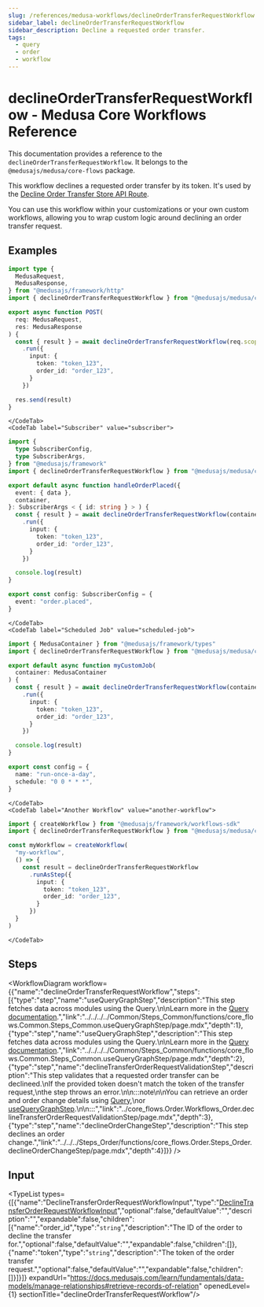 ```yaml
---
slug: /references/medusa-workflows/declineOrderTransferRequestWorkflow
sidebar_label: declineOrderTransferRequestWorkflow
sidebar_description: Decline a requested order transfer.
tags:
  - query
  - order
  - workflow
---
```



# declineOrderTransferRequestWorkflow - Medusa Core Workflows Reference

This documentation provides a reference to the `declineOrderTransferRequestWorkflow`. It belongs to the `@medusajs/medusa/core-flows` package.

This workflow declines a requested order transfer by its token. It's used by the
[Decline Order Transfer Store API Route](https://docs.medusajs.com/api/store#orders\_postordersidtransferdecline).

You can use this workflow within your customizations or your own custom workflows, allowing you to wrap custom logic around declining an order transfer request.

<SourceCodeLink link="https://github.com/medusajs/medusa/blob/9e410be04a62c50f8ca8cd772f567640c60a3d0e/packages/core/core-flows/src/order/workflows/transfer/decline-order-transfer.ts#L112" />

## Examples

<CodeTabs group="workflow-exection">
    <CodeTab label="API Route" value="api-route">
    
```ts title="src/api/workflow/route.ts"
import type {
  MedusaRequest,
  MedusaResponse,
} from "@medusajs/framework/http"
import { declineOrderTransferRequestWorkflow } from "@medusajs/medusa/core-flows"

export async function POST(
  req: MedusaRequest,
  res: MedusaResponse
) {
  const { result } = await declineOrderTransferRequestWorkflow(req.scope)
    .run({
      input: {
        token: "token_123",
        order_id: "order_123",
      }
    })

  res.send(result)
}
```

    </CodeTab>
    <CodeTab label="Subscriber" value="subscriber">
    
```ts title="src/subscribers/order-placed.ts"
import {
  type SubscriberConfig,
  type SubscriberArgs,
} from "@medusajs/framework"
import { declineOrderTransferRequestWorkflow } from "@medusajs/medusa/core-flows"

export default async function handleOrderPlaced({
  event: { data },
  container,
}: SubscriberArgs < { id: string } > ) {
  const { result } = await declineOrderTransferRequestWorkflow(container)
    .run({
      input: {
        token: "token_123",
        order_id: "order_123",
      }
    })

  console.log(result)
}

export const config: SubscriberConfig = {
  event: "order.placed",
}
```

    </CodeTab>
    <CodeTab label="Scheduled Job" value="scheduled-job">
    
```ts title="src/jobs/message-daily.ts"
import { MedusaContainer } from "@medusajs/framework/types"
import { declineOrderTransferRequestWorkflow } from "@medusajs/medusa/core-flows"

export default async function myCustomJob(
  container: MedusaContainer
) {
  const { result } = await declineOrderTransferRequestWorkflow(container)
    .run({
      input: {
        token: "token_123",
        order_id: "order_123",
      }
    })

  console.log(result)
}

export const config = {
  name: "run-once-a-day",
  schedule: "0 0 * * *",
}
```

    </CodeTab>
    <CodeTab label="Another Workflow" value="another-workflow">
    
```ts title="src/workflows/my-workflow.ts"
import { createWorkflow } from "@medusajs/framework/workflows-sdk"
import { declineOrderTransferRequestWorkflow } from "@medusajs/medusa/core-flows"

const myWorkflow = createWorkflow(
  "my-workflow",
  () => {
    const result = declineOrderTransferRequestWorkflow
      .runAsStep({
        input: {
          token: "token_123",
          order_id: "order_123",
        }
      })
  }
)
```

    </CodeTab>
  </CodeTabs>

## Steps

<WorkflowDiagram workflow={{"name":"declineOrderTransferRequestWorkflow","steps":[{"type":"step","name":"useQueryGraphStep","description":"This step fetches data across modules using the Query.\n\nLearn more in the [Query documentation](https://docs.medusajs.com/learn/fundamentals/module-links/query).","link":"../../../../Common/Steps_Common/functions/core_flows.Common.Steps_Common.useQueryGraphStep/page.mdx","depth":1},{"type":"step","name":"useQueryGraphStep","description":"This step fetches data across modules using the Query.\n\nLearn more in the [Query documentation](https://docs.medusajs.com/learn/fundamentals/module-links/query).","link":"../../../../Common/Steps_Common/functions/core_flows.Common.Steps_Common.useQueryGraphStep/page.mdx","depth":2},{"type":"step","name":"declineTransferOrderRequestValidationStep","description":"This step validates that a requested order transfer can be declineed.\nIf the provided token doesn't match the token of the transfer request,\nthe step throws an error.\n\n:::note\n\nYou can retrieve an order and order change details using [Query](https://docs.medusajs.com/learn/fundamentals/module-links/query),\nor [useQueryGraphStep](https://docs.medusajs.com/resources/references/medusa-workflows/steps/useQueryGraphStep).\n\n:::","link":"../core_flows.Order.Workflows_Order.declineTransferOrderRequestValidationStep/page.mdx","depth":3},{"type":"step","name":"declineOrderChangeStep","description":"This step declines an order change.","link":"../../../Steps_Order/functions/core_flows.Order.Steps_Order.declineOrderChangeStep/page.mdx","depth":4}]}} />

## Input

<TypeList types={[{"name":"DeclineTransferOrderRequestWorkflowInput","type":"[DeclineTransferOrderRequestWorkflowInput](../../../../../types/WorkflowTypes/OrderWorkflow/types/types.WorkflowTypes.OrderWorkflow.DeclineTransferOrderRequestWorkflowInput/page.mdx)","optional":false,"defaultValue":"","description":"","expandable":false,"children":[{"name":"order_id","type":"`string`","description":"The ID of the order to decline the transfer for.","optional":false,"defaultValue":"","expandable":false,"children":[]},{"name":"token","type":"`string`","description":"The token of the order transfer request.","optional":false,"defaultValue":"","expandable":false,"children":[]}]}]} expandUrl="https://docs.medusajs.com/learn/fundamentals/data-models/manage-relationships#retrieve-records-of-relation" openedLevel={1} sectionTitle="declineOrderTransferRequestWorkflow"/>
